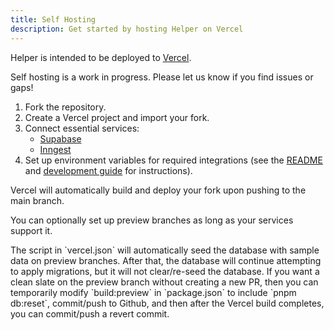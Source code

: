 ```yaml
---
title: Self Hosting
description: Get started by hosting Helper on Vercel
---
```


Helper is intended to be deployed to [Vercel](https://vercel.com).

<Callout type="warn">
  Self hosting is a work in progress. Please let us know if you find issues or gaps!
</Callout>

1. Fork the repository.
1. Create a Vercel project and import your fork.
1. Connect essential services:
   - [Supabase](https://supabase.com)
   - [Inngest](https://www.inngest.com/cloud)
1. Set up environment variables for required integrations (see the [README](https://github.com/antiwork/helper/blob/main/README.md#set-up-environment-variables) and [development guide](/docs/development#optional-integrations) for instructions).

Vercel will automatically build and deploy your fork upon pushing to the main branch.

You can optionally set up preview branches as long as your services support it.

<Callout>
  The script in `vercel.json` will automatically seed the database with sample data on preview branches. After that, the database will continue attempting to apply migrations, but it will not clear/re-seed the database. If you want a clean slate on the preview branch without creating a new PR, then you can temporarily modify `build:preview` in `package.json` to include `pnpm db:reset`, commit/push to Github, and then after the Vercel build completes, you can commit/push a revert commit.
</Callout>

